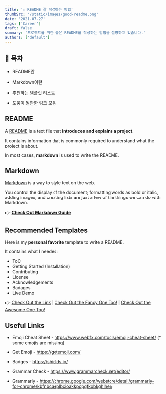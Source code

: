 ```yaml
---
title: '✏️ README 잘 작성하는 방법'
thumbSrc: '/static/images/good-readme.png'
date: '2021-07-27'
tags: ['Career']
draft: false
summary: '프로젝트를 위한 좋은 README를 작성하는 방법을 설명하고 있습니다.'
authors: ['default']
---
```


## 📌 목차

- README란

- Markdown이란

- 추천하는 템플릿 리스트

- 도움이 될만한 링크 모음

## README

A [README](https://en.wikipedia.org/wiki/README) is a text file that **introduces and explains a project**.

It contains information that is commonly required to understand what the project is about.

In most cases, **markdown** is used to write the README.

## Markdown

[Markdown](http://daringfireball.net/projects/markdown/) is a way to style text on the web.

You control the display of the document; formatting words as bold or italic, adding images, and creating lists are just a few of the things we can do with Markdown.

👉 [**Check Out Markdown Guide**](https://www.markdownguide.org/basic-syntax/#reference-style-links)

## Recommended Templates

Here is my **personal favorite** template to write a README.

It contains what I needed:

- ToC
- Getting Started (Installation)
- Contributing
- License
- Acknowledgements
- Badages
- Live Demo

👉 [Check Out the Link](https://github.com/othneildrew/Best-README-Template) | [Check Out the Fancy One Too!](https://gist.github.com/ramantehlan/602ad8525699486e097092e4158c5bf1) | [Check Out the Awesome One Too!](https://github.com/matiassingers/awesome-readme)

## Useful Links

- Emoji Cheat Sheet - https://www.webfx.com/tools/emoji-cheat-sheet/ (\* some emojis are missing)

- Get Emoji - https://getemoji.com/

- Badges - https://shields.io/

- Grammar Check - https://www.grammarcheck.net/editor/

- Grammarly - https://chrome.google.com/webstore/detail/grammarly-for-chrome/kbfnbcaeplbcioakkpcpgfkobkghlhen
